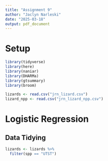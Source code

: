 ```yaml
---
title: "Assignment 9"
author: "Jaclyn Narleski"
date: "2025-03-18"
output: pdf_document
---
```


# Setup

```r

library(tidyverse)
library(here)
library(naniar)
library(DHARMa)
library(gtsummary)
library(broom)

lizards <- read.csv("jrn_lizard.csv")
lizard_npp <- read.csv("jrn_lizard_npp.csv")

```

# Logistic Regression

## Data Tidying

```r

lizards <- lizards %>%
  filter(spp == "UTST")
```

